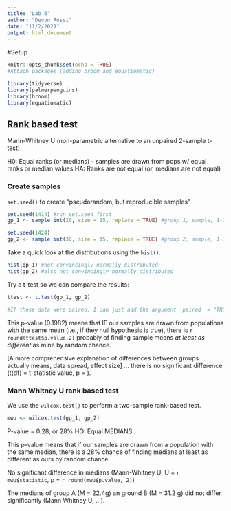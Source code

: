 ```yaml
---
title: "Lab 6"
author: "Devon Rossi"
date: "11/2/2021"
output: html_document
---
```

#Setup
```r
knitr::opts_chunk$set(echo = TRUE)
#Attach packages (adding broom and equatiomatic)

library(tidyverse)
library(palmerpenguins)
library(broom)
library(equatiomatic)
```

## Rank based test 

Mann-Whitney U (non-parametric alternative to an unpaired 2-sample t-test).

H0: Equal ranks (or medians) - samples are drawn from pops w/ equal ranks or median values
HA: Ranks are not equal (or, medians are not equal)

### Create samples

`set.seed()` to create "pseudorandom, but reproducible samples"

```r
set.seed(1414) #run set.seed first
gp_1 <- sample.int(20, size = 15, replace = TRUE) #group 1, sample, 1-20, replacement = TRUE 

set.seed(1424)
gp_2 <- sample.int(30, size = 15, replace = TRUE) #group 2, sample, 1-30, replacement = TRUE
```

Take a quick look at the distributions using the `hist()`.

```r
hist(gp_1) #not convincingly normally distributed
hist(gp_2) #also not convincingly normally distributed
```

Try a t-test so we can compare the results:

```r
ttest <- t.test(gp_1, gp_2)

#If these data were paired, I can just add the argument 'paired  = "TRUE"' within the t.test() function.
```

This p-value (0.1982) means that IF our samples are drawn from populations with the same mean (i.e., if they null hypothesis is true), there is `r round(ttest$p.value,2)` probably of finding sample means *at least as different* as mine by random chance.

[A more comprehensive explanation of differences between groups ... actually means, data spread, effect size] ... there is no significant difference (t(df) = t-statistic value, p = ). 

### Mann Whitney U rank based test

We use the `wilcox.test()` to perform a two-sample rank-based test.

```r
mwu <- wilcox.test(gp_1, gp_2)
```
P-value = 0.28, or 28%
HO: Equal MEDIANS

This p-value means that if our samples are drawn from a population with the same median, there is a 28% chance of finding medians at least as different as ours by random chance. 

No significant difference in medians (Mann-Whitney U; U = `r mwu$statistic`, p = `r round(mwu$p.value, 2)`)


The medians of group A (M = 22.4g) an ground B (M = 31.2 g) did not differ significantly (Mann Whitney U, ...).
